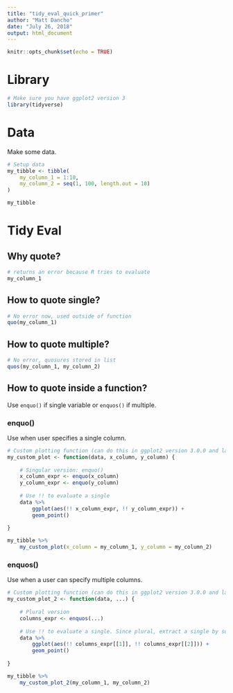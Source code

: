 ```yaml
---
title: "tidy_eval_quick_primer"
author: "Matt Dancho"
date: "July 26, 2018"
output: html_document
---
```


```r
knitr::opts_chunk$set(echo = TRUE)
```

# Library

```r
# Make sure you have ggplot2 version 3
library(tidyverse)
```

# Data

Make some data.

```r
# Setup data
my_tibble <- tibble(
    my_column_1 = 1:10,
    my_column_2 = seq(1, 100, length.out = 10)
)

my_tibble
```

# Tidy Eval

## Why quote?

```r
# returns an error because R tries to evaluate
my_column_1
```

## How to quote single?

```r
# No error now, used outside of function
quo(my_column_1)
```

## How to quote multiple?

```r
# No error, quosures stored in list
quos(my_column_1, my_column_2)
```

## How to quote inside a function?

Use `enquo()` if single variable or `enquos()` if multiple. 


### enquo()

Use when user specifies a single column. 

```r
# Custom plotting function (can do this in ggplot2 version 3.0.0 and later, which was just released)
my_custom_plot <- function(data, x_column, y_column) {
    
    # Singular version: enquo()
    x_column_expr <- enquo(x_column)
    y_column_expr <- enquo(y_column)
    
    # Use !! to evaluate a single 
    data %>%
        ggplot(aes(!! x_column_expr, !! y_column_expr)) +
        geom_point()
    
}
```

```r
my_tibble %>%
    my_custom_plot(x_column = my_column_1, y_column = my_column_2)
```

### enquos()

Use when a user can specify multiple columns. 

```r
# Custom plotting function (can do this in ggplot2 version 3.0.0 and later, which was just released)
my_custom_plot_2 <- function(data, ...) {
    
    # Plural version
    columns_expr <- enquos(...)
    
    # Use !! to evaluate a single. Since plural, extract a single by subsetting the list by index
    data %>%
        ggplot(aes(!! columns_expr[[1]], !! columns_expr[[2]])) +
        geom_point()
    
}
```

```r
my_tibble %>%
    my_custom_plot_2(my_column_1, my_column_2)
```